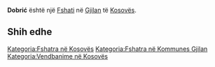 {{Fshat në Kosovës
 | Emri                = Dobrić
 | EmriAlt                = Dobric,Dobride,Dobrigzha,Dobriqe,Dobriqë,Dobrixhe,Dobrixhë,Dobrić,Dobriđe,Добриђе,Добрић
 | Emri (Rasa dhanore) = 
 | Figura              = 
 | Shteti              = Kosovës
 | Komuna              = Gjilan
 | Kodi postar         = 
 | Sipërfaqja          = 

 | Popullsia           = 

 | Regj. i popullsisë  = 
 | Dend. e popullsisë  = 
 | Faqja zyrtare       = 
 <!--- Koordinatat ----> 
 | Gjerësia            = 42.47139
 | Gjatësia            = 20.37889
 | Lartësia            = 
}}
'''Dobrić''' është një [[Fshati]] në [[Gjilan]] të [[Kosovës]].

<!-- == Gjeografia == -->
<!-- == Historia == -->
<!-- == Demografia == -->
== Shih edhe ==
{{Komuna Gjilan}}
{{Kosovo-Administrata-Cung}}

[[Kategoria:Fshatra në Kosovës]]
[[Kategoria:Fshatra në Kommunes Gjilan]]
[[Kategoria:Vendbanime në Kosovës]]
